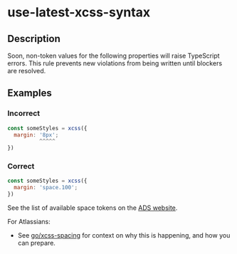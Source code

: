 # use-latest-xcss-syntax

## Description

Soon, non-token values for the following properties will raise TypeScript errors. This rule prevents
new violations from being written until blockers are resolved.

## Examples

### Incorrect

```jsx
const someStyles = xcss({
  margin: '8px';
          ^^^^^
})
```

### Correct

```jsx
const someStyles = xcss({
  margin: 'space.100';
})
```

See the list of available space tokens on the
[ADS website](https://atlassian.design/foundations/spacing#space-tokens).

For Atlassians:

- See [go/xcss-spacing](https://go.atlassian.com/xcss-spacing) for context on why this is happening,
  and how you can prepare.
